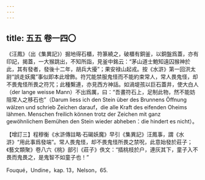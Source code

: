 ```yaml
---
---
---
```

title: 五五 卷一四〇
---




《汪鳳》（出《集異記》）掘地得石櫃，符篆繞之，破櫃有銅釜，以銅盤爲蓋，亦有印記，揭蓋，一大猴跳出，不知所詣，見釜中銘云：“茅山道士鮑知遠囚猴神於此，其有發者，發後十二年，胡兵大擾”；果安禄山起戎。按《水滸》第一回洪太尉“誤走妖魔”事似即本此增飾。符咒能禁服鬼怪而不能約束常人，常人畏鬼怪，却不畏鬼怪所畏之符咒；此種繫連，亦見西方神話。如渦堤孩以巨石蓋井，使大白人（der lange weisse Mann）不出爲厲，曰：“吾畫符石上，足制此物，然不能妨阻常人之移石也”（Darum liess ich den Stein über des Brunnens Öffnung wälzen und schrieb Zeichen darauf，die alle Kraft des eifenden Oheims lähmen. Menschen freilich können trotz der Zeichen mit ganz gewöhnlichem Bemühen den Stein wieder abheben：die hindert es nicht）。

【增訂三】程穆衡《水滸傳註略·石碣妖魔》早引《集異記》汪鳳事，謂《水滸》“用此事爲發端”。常人畏鬼怪，却不畏鬼怪所畏之禁呪，此意始發於莊子；《藝文類聚》卷八六《桃》部引《莊子》佚文：“插桃枝於户，連灰其下，童子入不畏而鬼畏之，是鬼智不如童子也！”

Fouqué，Undine，kap. 13，Nelson，65.